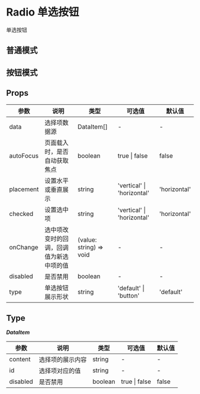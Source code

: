 # Radio 单选按钮

单选按钮

## 普通模式


<DemoNormal />

## 按钮模式


<DemoType />

## Props

| 参数      | 说明                                     | 类型                    | 可选值                     | 默认值       |
| --------- | ---------------------------------------- | ----------------------- | -------------------------- | ------------ |
| data      | 选择项数据源                             | DataItem[]              | -                          | -            |
| autoFocus | 页面载入时，是否自动获取焦点             | boolean                 | true \| false              | false        |
| placement | 设置水平或垂直展示                       | string                  | 'vertical' \| 'horizontal' | 'horizontal' |
| checked   | 设置选中项                               | string                  | 'vertical' \| 'horizontal' | 'horizontal' |
| onChange  | 选中项改变时的回调，回调值为新选中项的值 | (value: string) => void | -                          | -            |
| disabled  | 是否禁用                                 | boolean                 | -                          | -            |
| type      | 单选按钮展示形状                         | string                  | 'default' \| 'button'      | 'default'    |

## Type

**_DataItem_**

| 参数     | 说明             | 类型    | 可选值        | 默认值 |
| -------- | ---------------- | ------- | ------------- | ------ |
| content  | 选择项的展示内容 | string  | -             | -      |
| id       | 选择项对应的值   | string  | -             | -      |
| disabled | 是否禁用         | boolean | true \| false | false  |
